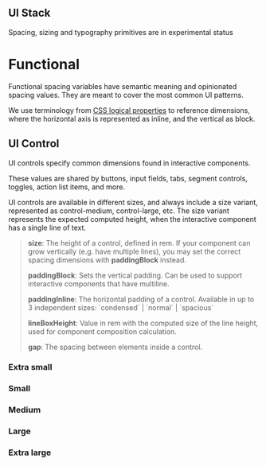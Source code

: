 
## UI Stack

<UIStackTable filePath="tokens/functional/size/size.json" tokenVariant="" />

<Note variant="warning">Spacing, sizing and typography primitives are in experimental status</Note>

# Functional

Functional spacing variables have semantic meaning and opinionated spacing values. They are meant to cover the most common UI patterns.

We use terminology from [CSS logical properties](https://css-tricks.com/css-logical-properties/) to reference dimensions, where the horizontal axis is represented as inline, and the vertical as block.

## UI Control

UI controls specify common dimensions found in interactive components.

These values are shared by buttons, input fields, tabs, segment controls, toggles, action list items, and more.

UI controls are available in different sizes, and always include a size variant, represented as control-medium, control-large, etc. The size variant represents the expected computed height, when the interactive component has a single line of text.

<Blockquote>
<p><strong>size</strong>: The height of a control, defined in rem. If your component can grow vertically (e.g. have multiple lines), you may set the correct spacing dimensions with <strong>paddingBlock</strong> instead.</p>


<p>
  <strong>paddingBlock</strong>: Sets the vertical padding. Can be used to support interactive components that have
  multiline.
</p>

<p>
  <strong>paddingInline</strong>: The horizontal padding of a control. Available in up to 3 independent sizes:
  `condensed` | `normal` | `spacious`
</p>

<p>
  <strong>lineBoxHeight</strong>: Value in rem with the computed size of the line height, used for component composition
  calculation.
</p>

<p>
  <strong>gap</strong>: The spacing between elements inside a control.
</p>

</Blockquote>


### Extra small

<UIControlTable filePath="tokens/functional/size/size.json" tokenVariant="-xsmall-" />

### Small

<UIControlTable filePath="tokens/functional/size/size.json" tokenVariant="-small-" />

### Medium

<UIControlTable filePath="tokens/functional/size/size.json" tokenVariant="-medium-" />

### Large

<UIControlTable filePath="tokens/functional/size/size.json" tokenVariant="-large-" />

### Extra large

<UIControlTable filePath="tokens/functional/size/size.json" tokenVariant="-xlarge-" />
